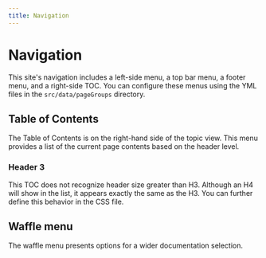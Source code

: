 ```yaml
---
title: Navigation
---
```


# Navigation

This site's navigation includes a left-side menu, a top bar menu, a footer menu, and a right-side TOC. You can configure these menus using the YML files in the `src/data/pageGroups` directory.

## Table of Contents

The Table of Contents is on the right-hand side of the topic view. This menu provides a list of the current page contents based on the header level.

### Header 3

This TOC does not recognize header size greater than H3. Although an H4 will show in the list, it appears exactly the same as the H3. You can further define this behavior in the CSS file.

## Waffle menu

The waffle menu presents options for a wider documentation selection.

<!-- definitions -->
